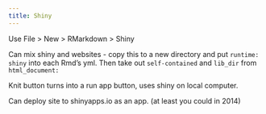 ```yaml
---
title: Shiny
---
```


Use File > New > RMarkdown > Shiny 

Can mix shiny and websites - copy this to a new directory and put `runtime: shiny` into each Rmd's yml. Then take out `self-contained` and `lib_dir` from `html_document:`

Knit button turns into a run app button, uses shiny on local computer.

Can deploy site to shinyapps.io as an app. (at least you could in 2014)

